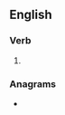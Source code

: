 ==English==

===Verb===
{{head|en|present participle}}

# {{present participle of|demerge|lang=en|nocat=1}}

===Anagrams===
* {{anagrams|en|a=deeggimnr|degerming}}